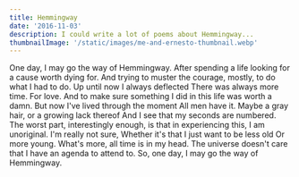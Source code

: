 ```yaml
---
title: Hemmingway
date: '2016-11-03'
description: I could write a lot of poems about Hemmingway...
thumbnailImage: '/static/images/me-and-ernesto-thumbnail.webp'
---
```


<Box>
  One day, I may go the way of Hemmingway. After spending a life looking for a
  cause worth dying for. And trying to muster the courage, mostly, to do what I
  had to do. Up until now I always deflected There was always more time. For
  love. And to make sure something I did in this life was worth a damn. But now
  I've lived through the moment All men have it. Maybe a gray hair, or a growing
  lack thereof And I see that my seconds are numbered. The worst part,
  interestingly enough, is that in experiencing this, I am unoriginal. I'm
  really not sure, Whether it's that I just want to be less old Or more young.
  What's more, all time is in my head. The universe doesn't care that I have an
  agenda to attend to. So, one day, I may go the way of Hemmingway.
</Box>
